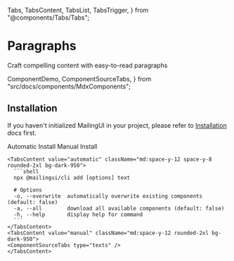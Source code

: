   Tabs,
  TabsContent,
  TabsList,
  TabsTrigger,
} from "@components/Tabs/Tabs";

# Paragraphs

Craft compelling content with easy-to-read paragraphs

  ComponentDemo,
  ComponentSourceTabs,
} from "src/docs/components/MdxComponents";

<ComponentDemo type="texts" />

## Installation

If you haven't initialized MailingUI in your project, please refer to [Installation](/docs/installation) docs first.

  <Tabs defaultValue="automatic">
    <div className="flex items-center justify-start w-full mb-8">
      <TabsList className="mt-8 rounded-2xl">
        <TabsTrigger value="automatic" className="px-7 py-2 rounded-[10px]">Automatic Install</TabsTrigger>
        <TabsTrigger value="manual" className="px-7 py-2 rounded-[10px]">Manual Install</TabsTrigger>
      </TabsList>
    </div>

    <TabsContent value="automatic" className="md:space-y-12 space-y-8 rounded-2xl bg-dark-950">
      ```shell
      npx @mailingui/cli add [options] text

      # Options
      -o, --overwrite  automatically overwrite existing components (default: false)
      -a, --all        download all available components (default: false)
      -h, --help       display help for command
      ```
    </TabsContent>
    <TabsContent value="manual" className="md:space-y-12 rounded-2xl bg-dark-950">
    <ComponentSourceTabs type="texts" />
    </TabsContent>

  </Tabs>
